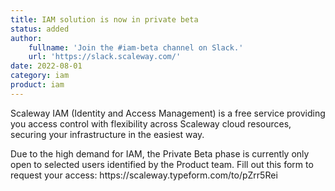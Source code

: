 ```yaml
---
title: IAM solution is now in private beta
status: added
author:
    fullname: 'Join the #iam-beta channel on Slack.'
    url: 'https://slack.scaleway.com/'
date: 2022-08-01
category: iam
product: iam
---
```


Scaleway IAM (Identity and Access Management) is a free service providing you access control with flexibility across Scaleway cloud resources, securing your infrastructure in the easiest way.

<Message type="note">
  Due to the high demand for IAM, the Private Beta phase is currently only open to selected users identified by the Product team. Fill out this form to request your access: https://scaleway.typeform.com/to/pZrr5Rei
</Message>